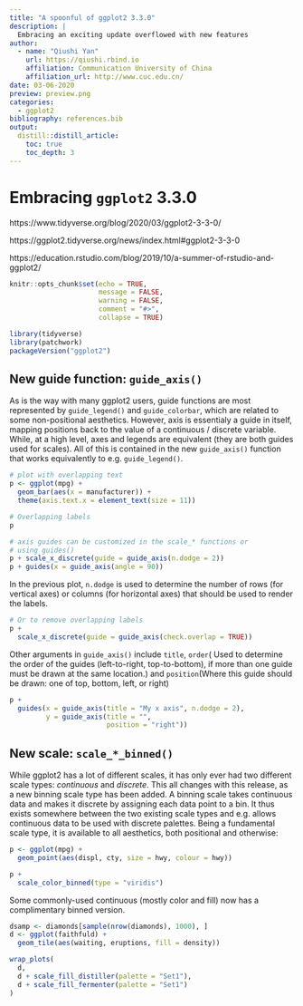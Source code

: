```yaml
---
title: "A spoonful of ggplot2 3.3.0"
description: |
  Embracing an exciting update overflowed with new features  
author:
  - name: "Qiushi Yan"
    url: https://qiushi.rbind.io
    affiliation: Communication University of China
    affiliation_url: http://www.cuc.edu.cn/
date: 03-06-2020
preview: preview.png
categories:
  - ggplot2
bibliography: references.bib
output:
  distill::distill_article:
    toc: true
    toc_depth: 3
---
```


# Embracing `ggplot2` 3.3.0    

https://www.tidyverse.org/blog/2020/03/ggplot2-3-3-0/  

https://ggplot2.tidyverse.org/news/index.html#ggplot2-3-3-0

https://education.rstudio.com/blog/2019/10/a-summer-of-rstudio-and-ggplot2/

```r
knitr::opts_chunk$set(echo = TRUE, 
                      message = FALSE,
                      warning = FALSE,
                      comment = "#>",
                      collapse = TRUE)
```


```r
library(tidyverse)
library(patchwork)
packageVersion("ggplot2")
```


## New guide function: `guide_axis()`   

As is the way with many ggplot2 users, guide functions are most represented by `guide_legend()` and `guide_colorbar`, which are related to some non-positional aesthetics. However, axis is essentialy a guide in itself, mapping positions back to the value of a continuous / discrete variable. While, at a high level, axes and legends are equivalent (they are both guides used for scales). All of this is contained in the new `guide_axis()` function that works equivalently to e.g. `guide_legend()`.   

```r
# plot with overlapping text
p <- ggplot(mpg) +
  geom_bar(aes(x = manufacturer)) + 
  theme(axis.text.x = element_text(size = 11))

# Overlapping labels
p

# axis guides can be customized in the scale_* functions or
# using guides()
p + scale_x_discrete(guide = guide_axis(n.dodge = 2))
p + guides(x = guide_axis(angle = 90))
```
In the previous plot, `n.dodge` is used to determine the number of rows (for vertical axes) or columns (for horizontal axes) that should be used to render the labels.


```r
# Or to remove overlapping labels
p + 
  scale_x_discrete(guide = guide_axis(check.overlap = TRUE))
```

Other arguments in `guide_axis()` include `title`, `order`(	
Used to determine the order of the guides (left-to-right, top-to-bottom), if more than one guide must be drawn at the same location.) and `position`(Where this guide should be drawn: one of top, bottom, left, or right)  

```r
p + 
  guides(x = guide_axis(title = "My x axis", n.dodge = 2),
         y = guide_axis(title = "",
                        position = "right"))
```

## New scale: `scale_*_binned()`  

While ggplot2 has a lot of different scales, it has only ever had two different scale types: *continuous* and *discrete*. This all changes with this release, as a new binning scale type has been added. A binning scale takes continuous data and makes it discrete by assigning each data point to a bin. It thus exists somewhere between the two existing scale types and e.g. allows continuous data to be used with discrete palettes. Being a fundamental scale type, it is available to all aesthetics, both positional and otherwise:  

```r
p <- ggplot(mpg) + 
  geom_point(aes(displ, cty, size = hwy, colour = hwy))

p + 
  scale_color_binned(type = "viridis")
```



Some commonly-used continuous (mostly color and fill) now has a complimentary binned version. 

```r
dsamp <- diamonds[sample(nrow(diamonds), 1000), ]
d <- ggplot(faithfuld) +
  geom_tile(aes(waiting, eruptions, fill = density))

wrap_plots(
  d,
  d + scale_fill_distiller(palette = "Set1"),
  d + scale_fill_fermenter(palette = "Set1")
)
```


